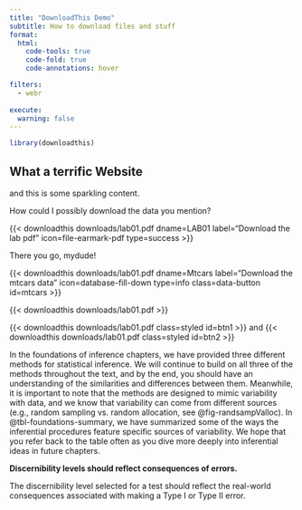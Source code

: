 ```yaml
---
title: "DownloadThis Demo"
subtitle: How to download files and stuff
format:
  html: 
    code-tools: true
    code-fold: true
    code-annotations: hover

filters: 
  - webr
  
execute: 
  warning: false
---
```


```r
library(downloadthis)
```

## What a terrific Website

and this is some sparkling content.

How could I possibly download the data you mention?

{{< downloadthis downloads/lab01.pdf dname=LAB01 label="Download the lab pdf" icon=file-earmark-pdf type=success >}}

There you go, mydude!

{{< downloadthis downloads/lab01.pdf dname=Mtcars label="Download the mtcars data" icon=database-fill-down type=info class=data-button id=mtcars >}}

{{< downloadthis downloads/lab01.pdf >}}

{{< downloadthis downloads/lab01.pdf class=styled id=btn1 >}} and {{< downloadthis downloads/lab01.pdf class=styled id=btn2 >}}

::: {.tip}
In the foundations of inference chapters, we have provided three different methods for statistical inference.
We will continue to build on all three of the methods throughout the text, and by the end, you should have an understanding of the similarities and differences between them.
Meanwhile, it is important to note that the methods are designed to mimic variability with data, and we know that variability can come from different sources (e.g., random sampling vs. random allocation, see @fig-randsampValloc).
In @tbl-foundations-summary, we have summarized some of the ways the inferential procedures feature specific sources of variability.
We hope that you refer back to the table often as you dive more deeply into inferential ideas in future chapters.
:::

::: {.tip data-latex=""}
**Discernibility levels should reflect consequences of errors.**

The discernibility level selected for a test should reflect the real-world consequences associated with making a Type I or Type II error.
:::